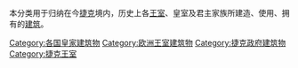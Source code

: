 本分类用于归纳在今[[捷克|捷克]]境内，历史上各[[王室|王室]]、皇室及君主家族所建造、使用、拥有的[[建筑|建筑]]。

[[Category:各国皇家建筑物|Category:各国皇家建筑物]]
[[Category:欧洲王室建筑物|Category:欧洲王室建筑物]]
[[Category:捷克政府建筑物|Category:捷克政府建筑物]]
[[Category:捷克王室|Category:捷克王室]]